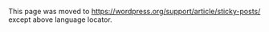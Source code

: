 {{Languages|
{{en|Sticky Posts}}
{{ja|Sticky Posts}}
}}

This page was moved to https://wordpress.org/support/article/sticky-posts/ except above language locator.
<!--

__TOC__
'''Sticky Posts''' is a feature introduced with [[Version 2.7]]. A check box is included on the [[Administration_Panels|Administration]] > [[Administration_Panels#Posts|Posts]] > [[Posts Add New SubPanel|Add New]] Screen (In the ''Publish'' panel under ''Visibility''. Click ''edit'' to see the checkbox). If checked, the post will be placed at the top of the front page of posts, keeping it there until new posts are published. Please notice that this feature is [http://core.trac.wordpress.org/ticket/12702 only available for the built-in post type post] and not for custom post types.

== Function Reference ==

{| cellspacing="10" width="100%"
|- valign="top"
| width="50%" |

{| class="widefat"
|- style="background:#464646; color:#d7d7d7;"
! '''Template Tags'''
|-
|
* <tt>[[Function Reference/is_sticky | is_sticky()]]</tt>
* <tt>[[Function Reference/sticky_class | sticky_class()]]</tt>
|}

| width="50%" |

{| class="widefat"
|- style="background:#464646; color:#d7d7d7;"
! '''Template Tags'''
|-
|
* 
* 
|}

|}

== Display Sticky Posts ==

'''Show Sticky Posts'''

Display just the first sticky post:
(Note: At least one post must be designated as a "sticky post" or else the loop will display all posts.)
 
 $sticky = get_option( 'sticky_posts' );
 $query = new WP_Query( 'p=' . $sticky[0] );

Display just the first sticky post, if none return the last post published:

 $args = array(
 	'posts_per_page' => 1,
 	'post__in'  => get_option( 'sticky_posts' ),
 	'ignore_sticky_posts' => 1
 );
 $query = new WP_Query( $args );

Display just the first sticky post, if none return nothing:

 $sticky = get_option( 'sticky_posts' );
 $args = array(
 	'posts_per_page' => 1,
 	'post__in'  => $sticky,
 	'ignore_sticky_posts' => 1
 );
 $query = new WP_Query( $args );
 if ( isset($sticky[0]) ) {
 	// insert here your stuff...
 }

Display the 6 most recently published posts and if any of these 6 are sticky, they are included. [https://wordpress.stackexchange.com/a/260951/48698 Contrary to its name, '''ignore_sticky_posts'''] will still include the sticky posts in a query but it will not prioritize them in the query. In the example below, if the 2nd, 8th, 9th, 10th, and 11th most recently published post are sticky; the 8th, 9th, 10, and 11th posts aren't included in the results, even if they are sticky, because of the ignore_sticky_posts is set true (value 1) and they are not one of the 6 most recently published posts. 

 $args = array(
 	'posts_per_page'=> 6,
 	'ignore_sticky_posts' => 1
 );
 $query = new WP_Query($args);


If you were to try to change ignore_sticky_posts to its default value, and if all of the sticky posts are not listed in the most recently published posts, additional posts will be appended on. In the query below, if only 1 of the 6 mostly recent published posts below are sticky and there 5 sticky posts; there will be 10 posts that will display. 
[https://core.trac.wordpress.org/ticket/27282 This is a known bug]

 $args = array(
 	'posts_per_page'=> 6,
 	'ignore_sticky_posts' => 0
 );
 $query = new WP_Query($args);

 

'''Don't Show Sticky Posts'''

Exclude all sticky posts from the query:

 $query = new WP_Query( array( 'post__not_in' => get_option( 'sticky_posts' ) ) );

Exclude sticky posts from a category. Return ALL posts within the category, but don't show sticky posts at the top. The 'sticky posts' will still show in their natural position (e.g. by date):

 $query = new WP_Query( 'ignore_sticky_posts=1&posts_per_page=3&cat=6' );

Exclude sticky posts from a category. Return posts within the category, but exclude sticky posts completely, and adhere to paging rules:

 $paged = get_query_var( 'paged' ) ? get_query_var( 'paged' ) : 1;
 $sticky = get_option( 'sticky_posts' );
 $args = array(
 	'cat' => 3,
 	'ignore_sticky_posts' => 1,
 	'post__not_in' => $sticky,
 	'paged' => $paged
 );
 $query = new WP_Query( $args );

Note: Use <tt>get_query_var('page')</tt> if you want this query to work in a [[Pages#Page_Templates|Page template]] that you've set as your [[Creating_a_Static_Front_Page|static front page]].

''' --- '''

<pre>
<?php
/* Get all Sticky Posts */
$sticky = get_option( 'sticky_posts' );

/* Sort Sticky Posts, newest at the top */
rsort( $sticky );

/* Get top 5 Sticky Posts */
$sticky = array_slice( $sticky, 0, 5 );

/* Query Sticky Posts */
$query = new WP_Query( array( 'post__in' => $sticky, 'ignore_sticky_posts' => 1 ) );
?>
</pre>

== Style Sticky Posts ==

To help theme authors perform simpler styling, the [[Function Reference/post_class|post_class()]] function is used to add ''class="..."'' to DIV, just add:

<pre>
<div id="post-<?php the_ID(); ?>" <?php post_class(); ?>>
</pre>

The [[Function Reference/post_class|post_class()]] outputs the ''class="whatever"'' piece for that div. This includes several different classes of value: post, hentry (for hAtom microformat pages), category-X (where X is the slug of every category the post is in), and tag-X (similar, but with tags). '''It also adds "sticky" for posts marked as Sticky Posts'''.

<pre>
.sticky { color:red; }
</pre>

Note: The "sticky" class is only added for sticky posts on the first page of the home page (is_home() is true and is_paged() is false).

== Related ==

[[Category:Advanced Topics]]
-->